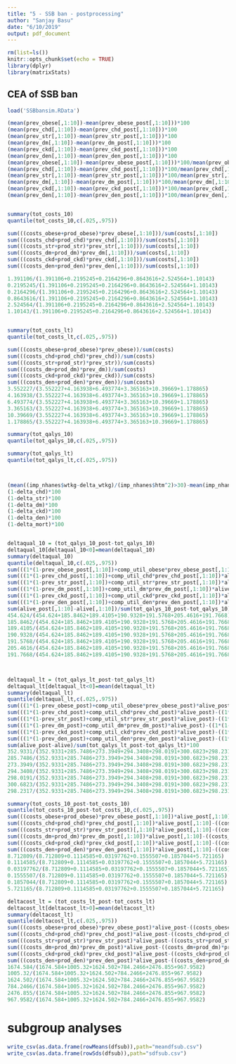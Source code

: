 ```yaml
---
title: "5 - SSB ban - postprocessing"
author: "Sanjay Basu"
date: "6/10/2019"
output: pdf_document
---
```


```r
rm(list=ls())
knitr::opts_chunk$set(echo = TRUE)
library(dplyr)
library(matrixStats)
```


## CEA of SSB ban

```r

load('SSBbansim.RData')

(mean(prev_obese[,1:10])-mean(prev_obese_post[,1:10]))*100
(mean(prev_chd[,1:10])-mean(prev_chd_post[,1:10]))*100
(mean(prev_str[,1:10])-mean(prev_str_post[,1:10]))*100
(mean(prev_dm[,1:10])-mean(prev_dm_post[,1:10]))*100
(mean(prev_ckd[,1:10])-mean(prev_ckd_post[,1:10]))*100
(mean(prev_den[,1:10])-mean(prev_den_post[,1:10]))*100
(mean(prev_obese[,1:10])-mean(prev_obese_post[,1:10]))*100/mean(prev_obese[,1:10])
(mean(prev_chd[,1:10])-mean(prev_chd_post[,1:10]))*100/mean(prev_chd[,1:10])
(mean(prev_str[,1:10])-mean(prev_str_post[,1:10]))*100/mean(prev_str[,1:10])
(mean(prev_dm[,1:10])-mean(prev_dm_post[,1:10]))*100/mean(prev_dm[,1:10])
(mean(prev_ckd[,1:10])-mean(prev_ckd_post[,1:10]))*100/mean(prev_ckd[,1:10])
(mean(prev_den[,1:10])-mean(prev_den_post[,1:10]))*100/mean(prev_den[,1:10])


summary(tot_costs_10)
quantile(tot_costs_10,c(.025,.975))

sum(((costs_obese+prod_obese)*prev_obese[,1:10]))/sum(costs[,1:10])
sum(((costs_chd+prod_chd)*prev_chd[,1:10]))/sum(costs[,1:10])
sum(((costs_str+prod_str)*prev_str[,1:10]))/sum(costs[,1:10])
sum(((costs_dm+prod_dm)*prev_dm[,1:10]))/sum(costs[,1:10])
sum(((costs_ckd+prod_ckd)*prev_ckd[,1:10]))/sum(costs[,1:10])
sum(((costs_den+prod_den)*prev_den[,1:10]))/sum(costs[,1:10])

1.391106/(1.391106+0.2195245+0.2164296+0.8643616+2.524564+1.10143)
0.2195245/(1.391106+0.2195245+0.2164296+0.8643616+2.524564+1.10143)
0.2164296/(1.391106+0.2195245+0.2164296+0.8643616+2.524564+1.10143)
0.8643616/(1.391106+0.2195245+0.2164296+0.8643616+2.524564+1.10143)
2.524564/(1.391106+0.2195245+0.2164296+0.8643616+2.524564+1.10143)
1.10143/(1.391106+0.2195245+0.2164296+0.8643616+2.524564+1.10143)


summary(tot_costs_lt)
quantile(tot_costs_lt,c(.025,.975))

sum(((costs_obese+prod_obese)*prev_obese))/sum(costs)
sum(((costs_chd+prod_chd)*prev_chd))/sum(costs)
sum(((costs_str+prod_str)*prev_str))/sum(costs)
sum(((costs_dm+prod_dm)*prev_dm))/sum(costs)
sum(((costs_ckd+prod_ckd)*prev_ckd))/sum(costs)
sum(((costs_den+prod_den)*prev_den))/sum(costs)
3.552227/(3.552227+4.163938+6.493774+3.365163+10.39669+1.178865)
4.163938/(3.552227+4.163938+6.493774+3.365163+10.39669+1.178865)
6.493774/(3.552227+4.163938+6.493774+3.365163+10.39669+1.178865)
3.365163/(3.552227+4.163938+6.493774+3.365163+10.39669+1.178865)
10.39669/(3.552227+4.163938+6.493774+3.365163+10.39669+1.178865)
1.178865/(3.552227+4.163938+6.493774+3.365163+10.39669+1.178865)

summary(tot_qalys_10)
quantile(tot_qalys_10,c(.025,.975))

summary(tot_qalys_lt)
quantile(tot_qalys_lt,c(.025,.975))



(mean((imp_nhanes$wtkg-delta_wtkg)/(imp_nhanes$htm^2)>30)-mean(imp_nhanes$bmi>30))/3/mean(imp_nhanes$bmi>30)*100
(1-delta_chd)*100
(1-delta_str)*100
(1-delta_dm)*100
(1-delta_ckd)*100
(1-delta_den)*100
(1-delta_mort)*100


deltaqual_10 = (tot_qalys_10_post-tot_qalys_10)
deltaqual_10[deltaqual_10<0]=mean(deltaqual_10)
summary(deltaqual_10)
quantile(deltaqual_10,c(.025,.975))
sum(((1*(1-prev_obese_post[,1:10])+comp_util_obese*prev_obese_post[,1:10])*alive_post[,1:10])-((1*(1-prev_obese[,1:10])+comp_util_obese*prev_obese[,1:10])*alive[,1:10]))/sum(tot_qalys_10_post-tot_qalys_10)*100 
sum(((1*(1-prev_chd_post[,1:10])+comp_util_chd*prev_chd_post[,1:10])*alive_post[,1:10])-((1*(1-prev_chd[,1:10])+comp_util_chd*prev_chd[,1:10])*alive[,1:10]))/sum(tot_qalys_10_post-tot_qalys_10)*100
sum(((1*(1-prev_str_post[,1:10])+comp_util_str*prev_str_post[,1:10])*alive_post[,1:10])-((1*(1-prev_str[,1:10])+comp_util_str*prev_str[,1:10])*alive[,1:10]))/sum(tot_qalys_10_post-tot_qalys_10)*100
sum(((1*(1-prev_dm_post[,1:10])+comp_util_dm*prev_dm_post[,1:10])*alive_post[,1:10])-((1*(1-prev_dm[,1:10])+comp_util_dm*prev_dm[,1:10])*alive[,1:10]))/sum(tot_qalys_10_post-tot_qalys_10)*100
sum(((1*(1-prev_ckd_post[,1:10])+comp_util_ckd*prev_ckd_post[,1:10])*alive_post[,1:10])-((1*(1-prev_ckd[,1:10])+comp_util_ckd*prev_ckd[,1:10])*alive[,1:10]))/sum(tot_qalys_10_post-tot_qalys_10)*100
sum(((1*(1-prev_den_post[,1:10])+comp_util_den*prev_den_post[,1:10])*alive_post[,1:10])-((1*(1-prev_den[,1:10])+comp_util_den*prev_den[,1:10])*alive[,1:10]))/sum(tot_qalys_10_post-tot_qalys_10)*100
sum(alive_post[,1:10]-alive[,1:10])/sum(tot_qalys_10_post-tot_qalys_10)*100 
454.624/(454.624+185.8462+189.4105+190.9328+191.5768+205.4616+191.7668)
185.8462/(454.624+185.8462+189.4105+190.9328+191.5768+205.4616+191.7668)
189.4105/(454.624+185.8462+189.4105+190.9328+191.5768+205.4616+191.7668)
190.9328/(454.624+185.8462+189.4105+190.9328+191.5768+205.4616+191.7668)
191.5768/(454.624+185.8462+189.4105+190.9328+191.5768+205.4616+191.7668)
205.4616/(454.624+185.8462+189.4105+190.9328+191.5768+205.4616+191.7668)
191.7668/(454.624+185.8462+189.4105+190.9328+191.5768+205.4616+191.7668)



deltaqual_lt = (tot_qalys_lt_post-tot_qalys_lt)
deltaqual_lt[deltaqual_lt<0]=mean(deltaqual_lt)
summary(deltaqual_lt)
quantile(deltaqual_lt,c(.025,.975))
sum(((1*(1-prev_obese_post)+comp_util_obese*prev_obese_post)*alive_post)-((1*(1-prev_obese)+comp_util_obese*prev_obese)*alive))/sum(tot_qalys_lt_post-tot_qalys_lt)*100
sum(((1*(1-prev_chd_post)+comp_util_chd*prev_chd_post)*alive_post)-((1*(1-prev_chd)+comp_util_chd*prev_chd)*alive))/sum(tot_qalys_lt_post-tot_qalys_lt)*100
sum(((1*(1-prev_str_post)+comp_util_str*prev_str_post)*alive_post)-((1*(1-prev_str)+comp_util_str*prev_str)*alive))/sum(tot_qalys_lt_post-tot_qalys_lt)*100
sum(((1*(1-prev_dm_post)+comp_util_dm*prev_dm_post)*alive_post)-((1*(1-prev_dm)+comp_util_dm*prev_dm)*alive))/sum(tot_qalys_lt_post-tot_qalys_lt)*100
sum(((1*(1-prev_ckd_post)+comp_util_ckd*prev_ckd_post)*alive_post)-((1*(1-prev_ckd)+comp_util_ckd*prev_ckd)*alive))/sum(tot_qalys_lt_post-tot_qalys_lt)*100
sum(((1*(1-prev_den_post)+comp_util_den*prev_den_post)*alive_post)-((1*(1-prev_den)+comp_util_den*prev_den)*alive))/sum(tot_qalys_lt_post-tot_qalys_lt)*100
sum(alive_post-alive)/sum(tot_qalys_lt_post-tot_qalys_lt)*100
352.9331/(352.9331+285.7486+273.3949+294.3408+298.0191+300.6823+298.2317)
285.7486/(352.9331+285.7486+273.3949+294.3408+298.0191+300.6823+298.2317)
273.3949/(352.9331+285.7486+273.3949+294.3408+298.0191+300.6823+298.2317)
294.3408/(352.9331+285.7486+273.3949+294.3408+298.0191+300.6823+298.2317)
298.0191/(352.9331+285.7486+273.3949+294.3408+298.0191+300.6823+298.2317)
300.6823/(352.9331+285.7486+273.3949+294.3408+298.0191+300.6823+298.2317)
298.2317/(352.9331+285.7486+273.3949+294.3408+298.0191+300.6823+298.2317)

summary(tot_costs_10_post-tot_costs_10)
quantile(tot_costs_10_post-tot_costs_10,c(.025,.975))
sum(((costs_obese+prod_obese)*prev_obese_post[,1:10])*alive_post[,1:10]-((costs_obese+prod_obese)*prev_obese[,1:10])*alive[,1:10])/sum(tot_costs_10_post-tot_costs_10)*100
sum(((costs_chd+prod_chd)*prev_chd_post[,1:10])*alive_post[,1:10]-((costs_chd+prod_chd)*prev_chd[,1:10])*alive[,1:10])/sum(tot_costs_10_post-tot_costs_10)*100
sum(((costs_str+prod_str)*prev_str_post)[,1:10]*alive_post[,1:10]-((costs_str+prod_str)*prev_str[,1:10])*alive[,1:10])/sum(tot_costs_10_post-tot_costs_10)*100
sum(((costs_dm+prod_dm)*prev_dm_post[,1:10])*alive_post[,1:10]-((costs_dm+prod_dm)*prev_dm[,1:10])*alive[,1:10])/sum(tot_costs_10_post-tot_costs_10)*100
sum(((costs_ckd+prod_ckd)*prev_ckd_post[,1:10])*alive_post[,1:10]-((costs_ckd+prod_ckd)*prev_ckd[,1:10])*alive[,1:10])/sum(tot_costs_10_post-tot_costs_10)*100
sum(((costs_den+prod_den)*prev_den_post[,1:10])*alive_post[,1:10]-((costs_den+prod_den)*prev_den[,1:10])*alive[,1:10])/sum(tot_costs_10_post-tot_costs_10)*100
8.712809/(8.712809+0.1114585+0.03197762+0.1555507+0.1857044+5.721165)
0.1114585/(8.712809+0.1114585+0.03197762+0.1555507+0.1857044+5.721165)
0.03197762/(8.712809+0.1114585+0.03197762+0.1555507+0.1857044+5.721165)
0.1555507/(8.712809+0.1114585+0.03197762+0.1555507+0.1857044+5.721165)
0.1857044/(8.712809+0.1114585+0.03197762+0.1555507+0.1857044+5.721165)
5.721165/(8.712809+0.1114585+0.03197762+0.1555507+0.1857044+5.721165)

deltacost_lt = (tot_costs_lt_post-tot_costs_lt)
deltacost_lt[deltacost_lt>0]=mean(deltacost_lt)
summary(deltacost_lt)
quantile(deltacost_lt,c(.025,.975))
sum(((costs_obese+prod_obese)*prev_obese_post)*alive_post-((costs_obese+prod_obese)*prev_obese)*alive)/sum(tot_costs_lt_post-tot_costs_lt)*100
sum(((costs_chd+prod_chd)*prev_chd_post)*alive_post-((costs_chd+prod_chd)*prev_chd)*alive)/sum(tot_costs_lt_post-tot_costs_lt)*100
sum(((costs_str+prod_str)*prev_str_post)*alive_post-((costs_str+prod_str)*prev_str)*alive)/sum(tot_costs_lt_post-tot_costs_lt)*100
sum(((costs_dm+prod_dm)*prev_dm_post)*alive_post-((costs_dm+prod_dm)*prev_dm)*alive)/sum(tot_costs_lt_post-tot_costs_lt)*100
sum(((costs_ckd+prod_ckd)*prev_ckd_post)*alive_post-((costs_ckd+prod_ckd)*prev_ckd)*alive)/sum(tot_costs_lt_post-tot_costs_lt)*100
sum(((costs_den+prod_den)*prev_den_post)*alive_post-((costs_den+prod_den)*prev_den)*alive)/sum(tot_costs_lt_post-tot_costs_lt)*100
1674.584/(1674.584+1005.32+1624.502+784.2466+2476.855+967.9582)
1005.32/(1674.584+1005.32+1624.502+784.2466+2476.855+967.9582)
1624.502/(1674.584+1005.32+1624.502+784.2466+2476.855+967.9582)
784.2466/(1674.584+1005.32+1624.502+784.2466+2476.855+967.9582)
2476.855/(1674.584+1005.32+1624.502+784.2466+2476.855+967.9582)
967.9582/(1674.584+1005.32+1624.502+784.2466+2476.855+967.9582)


```


# subgroup analyses

```r

write_csv(as.data.frame(rowMeans(dfsub)),path="meandfsub.csv")
write_csv(as.data.frame(rowSds(dfsub)),path="sdfsub.csv")



```





